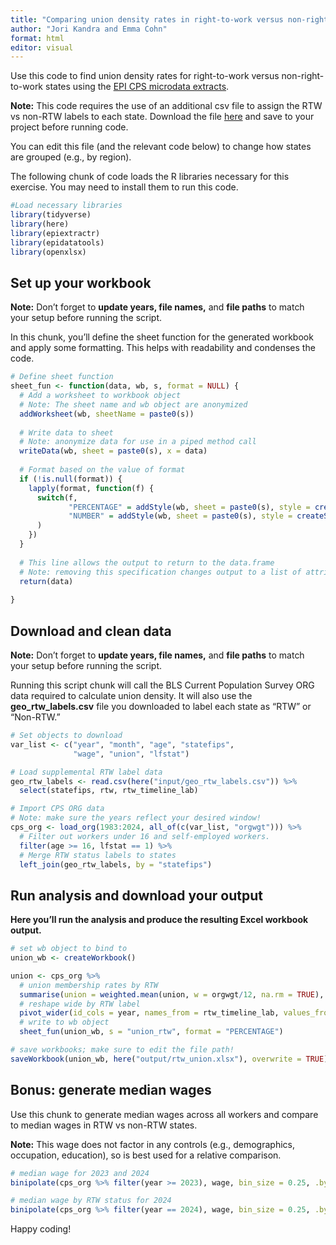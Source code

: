 ```yaml
---
title: "Comparing union density rates in right-to-work versus non-right-to-work states"
author: "Jori Kandra and Emma Cohn"
format: html
editor: visual
---
```


Use this code to find union density rates for right-to-work versus non-right-to-work states using the [EPI CPS microdata extracts](https://economic.github.io/earn_code_library/epi_microdata.html).

**Note:** This code requires the use of an additional csv file to assign the RTW vs non-RTW labels to each state. Download the file [here](https://s3.amazonaws.com/media.earn.us/files/geo_rtw_labels.csv) and save to your project before running code.

You can edit this file (and the relevant code below) to change how states are grouped (e.g., by region).

The following chunk of code loads the R libraries necessary for this exercise. You may need to install them to run this code.

```r

#Load necessary libraries
library(tidyverse)
library(here)
library(epiextractr)
library(epidatatools)
library(openxlsx)

```

## Set up your workbook

**Note:** Don't forget to **update years, file names,** and **file paths** to match your setup before running the script.

In this chunk, you'll define the sheet function for the generated workbook and apply some formatting. This helps with readability and condenses the code.

```r


# Define sheet function
sheet_fun <- function(data, wb, s, format = NULL) {
  # Add a worksheet to workbook object
  # Note: The sheet name and wb object are anonymized
  addWorksheet(wb, sheetName = paste0(s))
  
  # Write data to sheet
  # Note: anonymize data for use in a piped method call
  writeData(wb, sheet = paste0(s), x = data)
  
  # Format based on the value of format
  if (!is.null(format)) {
    lapply(format, function(f) {
      switch(f,
             "PERCENTAGE" = addStyle(wb, sheet = paste0(s), style = createStyle(numFmt = '0.0%'), cols = 2:ncol(data), rows = 2:(nrow(data) + 1), gridExpand = TRUE),
             "NUMBER" = addStyle(wb, sheet = paste0(s), style = createStyle(numFmt = '#,##0'), cols = 2:length(data), rows = 2:(nrow(data) + 1), gridExpand = TRUE)
      )
    })
  }
  
  # This line allows the output to return to the data.frame
  # Note: removing this specification changes output to a list of attributes that are used to write to the wb object  
  return(data)
  
}
```

## Download and clean data

**Note:** Don't forget to **update years, file names,** and **file paths** to match your setup before running the script.

Running this script chunk will call the BLS Current Population Survey ORG data required to calculate union density. It will also use the **geo_rtw_labels.csv** file you downloaded to label each state as "RTW" or "Non-RTW."

```r

# Set objects to download
var_list <- c("year", "month", "age", "statefips", 
              "wage", "union", "lfstat")

# Load supplemental RTW label data
geo_rtw_labels <- read.csv(here("input/geo_rtw_labels.csv")) %>% 
  select(statefips, rtw, rtw_timeline_lab)

# Import CPS ORG data
# Note: make sure the years reflect your desired window!
cps_org <- load_org(1983:2024, all_of(c(var_list, "orgwgt"))) %>%
  # Filter out workers under 16 and self-employed workers. 
  filter(age >= 16, lfstat == 1) %>% 
  # Merge RTW status labels to states
  left_join(geo_rtw_labels, by = "statefips")
```

## Run analysis and download your output

**Here you'll run the analysis and produce the resulting Excel workbook output.**

```r
# set wb object to bind to 
union_wb <- createWorkbook()

union <- cps_org %>% 
  # union membership rates by RTW
  summarise(union = weighted.mean(union, w = orgwgt/12, na.rm = TRUE), .by = c(year, rtw_timeline_lab)) %>% 
  # reshape wide by RTW label
  pivot_wider(id_cols = year, names_from = rtw_timeline_lab, values_from = union) %>% 
  # write to wb object
  sheet_fun(union_wb, s = "union_rtw", format = "PERCENTAGE")

# save workbooks; make sure to edit the file path!
saveWorkbook(union_wb, here("output/rtw_union.xlsx"), overwrite = TRUE)
```

## Bonus: generate median wages

Use this chunk to generate median wages across all workers and compare to median wages in RTW vs non-RTW states.

**Note:** This wage does not factor in any controls (e.g., demographics, occupation, education), so is best used for a relative comparison.

```r
# median wage for 2023 and 2024
binipolate(cps_org %>% filter(year >= 2023), wage, bin_size = 0.25, .by = year, w = orgwgt/12)

# median wage by RTW status for 2024
binipolate(cps_org %>% filter(year == 2024), wage, bin_size = 0.25, .by = c(year, rtw_timeline_lab), w = orgwgt/12)
```

Happy coding!
